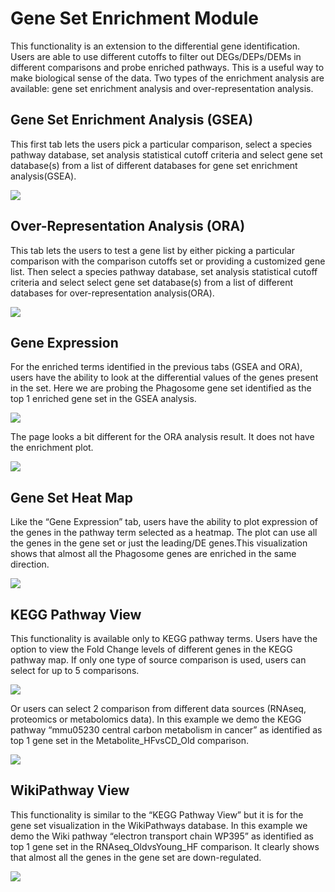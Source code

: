 # Gene Set Enrichment Module

This functionality is an extension to the differential gene identification. Users are able to use different cutoffs to filter out DEGs/DEPs/DEMs in different comparisons and probe enriched pathways. This is a useful way to make biological sense of the data. Two types of the enrichment analysis are available: gene set enrichment analysis and over-representation analysis. 

## Gene Set Enrichment Analysis (GSEA)

This first tab lets the users pick a particular comparison, select a species pathway database, set analysis statistical cutoff criteria and select gene set database(s) from a list of different databases for gene set enrichment analysis(GSEA). 

[![](`r pic_path`f9-1.png)](`r pic_path`f9-1.png)

## Over-Representation Analysis (ORA)

This tab lets the users to test a gene list by either picking a particular comparison with the comparison cutoffs set or providing a customized gene list. Then select a species pathway database, set analysis statistical cutoff criteria and select select gene set database(s) from a list of different databases for over-representation analysis(ORA). 

[![](`r pic_path`f9-2.png)](`r pic_path`f9-2.png)

## Gene Expression

For the enriched terms identified in the previous tabs (GSEA and ORA), users have the ability to look at the differential values of the genes present in the set. Here we are probing the Phagosome gene set identified as the top 1 enriched gene set in the GSEA analysis.

[![](`r pic_path`f9-3.png)](`r pic_path`f9-3.png)

The page looks a bit different for the ORA analysis result. It does not have the enrichment plot.

[![](`r pic_path`f9-4.png)](`r pic_path`f9-4.png)

## Gene Set Heat Map

Like the “Gene Expression” tab, users have the ability to plot expression of the genes in the pathway term selected as a heatmap. The plot can use all the genes in the gene set or just the leading/DE genes.This visualization shows that almost all the Phagosome genes are enriched in the same direction. 

[![](`r pic_path`f9-5.png)](`r pic_path`f9-5.png)


## KEGG Pathway View

This functionality is available only to KEGG pathway terms. Users have the option to view the Fold Change levels of different genes in the KEGG pathway map. If only one type of source comparison is used, users can select for up to 5 comparisons. 

[![](`r pic_path`f9-6.png)](`r pic_path`f9-6.png)

Or users can select 2 comparison from different data sources (RNAseq, proteomics or metabolomics data). In this example we demo the KEGG pathway “mmu05230 central carbon metabolism in cancer” as identified as top 1 gene set in the Metabolite_HFvsCD_Old comparison. 

[![](`r pic_path`f9-7.png)](`r pic_path`f9-7.png)


## WikiPathway View

This functionality is similar to the "KEGG Pathway View" but it is for the gene set visualization in the WikiPathways database. In this example we demo the Wiki pathway "electron transport chain WP395" as identified as top 1 gene set in the RNAseq_OldvsYoung_HF comparison. It clearly shows that almost all the genes in the gene set are down-regulated.

[![](`r pic_path`f9-8.png)](`r pic_path`f9-8.png)
